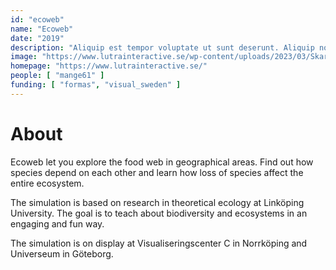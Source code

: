 ```yaml
---
id: "ecoweb"
name: "Ecoweb"
date: "2019"
description: "Aliquip est tempor voluptate ut sunt deserunt. Aliquip nostrud fugiat ipsum aliquip nulla exercitation ea qui laborum. Commodo cupidatat nostrud tempor veniam."
image: "https://www.lutrainteractive.se/wp-content/uploads/2023/03/Skarmavbild-2023-03-01-kl.-17.08.06-980x566.png"
homepage: "https://www.lutrainteractive.se/"
people: [ "mange61" ]
funding: [ "formas", "visual_sweden" ]
---
```


# About

Ecoweb let you explore the food web in geographical areas. Find out how species depend on each other and learn how loss of species affect the entire ecosystem.

The simulation is based on research in theoretical ecology at Linköping University. The goal is to teach about biodiversity and ecosystems in an engaging and fun way.

The simulation is on display at Visualiseringscenter C in Norrköping and Universeum in Göteborg.
